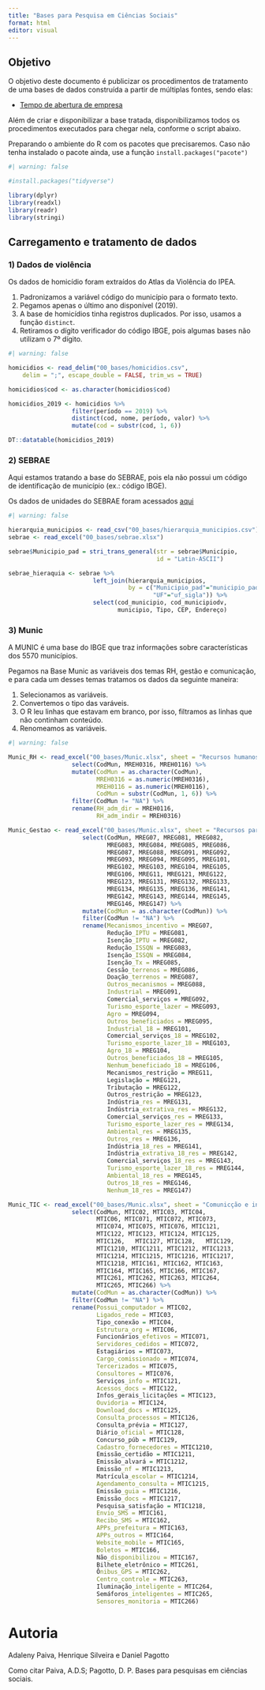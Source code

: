 ```yaml
---
title: "Bases para Pesquisa em Ciências Sociais"
format: html
editor: visual
---
```


## Objetivo

O objetivo deste documento é publicizar os procedimentos de tratamento de uma bases de dados construída a partir de múltiplas fontes, sendo elas:

-   [Tempo de abertura de empresa](https://www.receita.fazenda.df.gov.br/)

Além de criar e disponibilizar a base tratada, disponibilizamos todos os procedimentos executados para chegar nela, conforme o script abaixo.

Preparando o ambiente do R com os pacotes que precisaremos. Caso não tenha instalado o pacote ainda, use a função `install.packages("pacote")`

```r
#| warning: false

#install.packages("tidyverse")

library(dplyr)
library(readxl)
library(readr)
library(stringi)
```

## Carregamento e tratamento de dados

### 1) Dados de violência

Os dados de homicídio foram extraídos do Atlas da Violência do IPEA.

1)  Padronizamos a variável código do município para o formato texto.
2)  Pegamos apenas o último ano disponível (2019).
3)  A base de homicídios tinha registros duplicados. Por isso, usamos a função `distinct`.
4)  Retiramos o dígito verificador do código IBGE, pois algumas bases não utilizam o 7º dígito.

```r
#| warning: false

homicidios <- read_delim("00_bases/homicidios.csv", 
    delim = ";", escape_double = FALSE, trim_ws = TRUE)

homicidios$cod <- as.character(homicidios$cod)

homicidios_2019 <- homicidios %>% 
                  filter(período == 2019) %>% 
                  distinct(cod, nome, período, valor) %>% 
                  mutate(cod = substr(cod, 1, 6))

DT::datatable(homicidios_2019)

```

### 2) SEBRAE

Aqui estamos tratando a base do SEBRAE, pois ela não possui um código de identificação de município (ex.: código IBGE).

Os dados de unidades do SEBRAE foram acessados [aqui](https://transparencia.sebrae.com.br/infraestrutura?unidade=)

```r
#| warning: false

hierarquia_municipios <- read_csv("00_bases/hierarquia_municipios.csv")
sebrae <- read_excel("00_bases/sebrae.xlsx")

sebrae$Municipio_pad = stri_trans_general(str = sebrae$Município,
                                          id = "Latin-ASCII")

sebrae_hieraquia <- sebrae %>%
                        left_join(hierarquia_municipios,
                                  by = c("Municipio_pad"="municipio_pad",
                                         "UF"="uf_sigla")) %>%
                        select(cod_municipio, cod_municipiodv,
                               municipio, Tipo, CEP, Endereço)

```

### 3) Munic

A MUNIC é uma base do IBGE que traz informações sobre características dos 5570 municípios. 

Pegamos na Base Munic as variáveis dos temas RH, gestão e comunicação, e para cada um desses temas tratamos os dados da seguinte maneira:

1) Selecionamos as variáveis.
2) Convertemos o tipo das varáveis.
3) O R leu linhas que estavam em branco, por isso, filtramos as linhas que não continham conteúdo.
4) Renomeamos as variáveis.

```r
#| warning: false

Munic_RH <- read_excel("00_bases/Munic.xlsx", sheet = "Recursos humanos") %>% 
                  select(CodMun, MREH0316, MREH0116) %>% 
                  mutate(CodMun = as.character(CodMun), 
                         MREH0316 = as.numeric(MREH0316),
                         MREH0116 = as.numeric(MREH0116),
                         CodMun = substr(CodMun, 1, 6)) %>% 
                  filter(CodMun != "NA") %>% 
                  rename(RH_adm_dir = MREH0116,
                         RH_adm_indir = MREH0316)

Munic_Gestao <- read_excel("00_bases/Munic.xlsx", sheet = "Recursos para gestão") %>%
                     select(CodMun, MREG07, MREG081, MREG082,	
                            MREG083, MREG084, MREG085, MREG086,	
                            MREG087, MREG088, MREG091, MREG092,	
                            MREG093, MREG094, MREG095, MREG101,	
                            MREG102, MREG103, MREG104, MREG105,
                            MREG106, MREG11, MREG121, MREG122,
                            MREG123, MREG131, MREG132, MREG133,
                            MREG134, MREG135, MREG136, MREG141,
                            MREG142, MREG143, MREG144, MREG145,
                            MREG146, MREG147) %>% 
                     mutate(CodMun = as.character(CodMun)) %>%
                     filter(CodMun != "NA") %>% 
                     rename(Mecanismos_incentivo = MREG07, 
                            Redução_IPTU = MREG081, 
                            Isenção_IPTU = MREG082,	
                            Redução_ISSQN = MREG083, 
                            Isenção_ISSQN = MREG084, 
                            Isenção_Tx = MREG085,
                            Cessão_terrenos = MREG086,	
                            Doação_terrenos = MREG087, 
                            Outros_mecanismos = MREG088, 
                            Industrial = MREG091, 
                            Comercial_serviços = MREG092,	
                            Turismo_esporte_lazer = MREG093, 
                            Agro = MREG094, 
                            Outros_beneficiados = MREG095, 
                            Industrial_18 = MREG101,	
                            Comercial_serviços_18 = MREG102, 
                            Turismo_esporte_lazer_18 = MREG103, 
                            Agro_18 = MREG104, 
                            Outros_beneficiados_18 = MREG105,
                            Nenhum_beneficiado_18 = MREG106, 
                            Mecanismos_restrição = MREG11, 
                            Legislação = MREG121,
                            Tributação = MREG122,
                            Outros_restrição = MREG123, 
                            Indústria_res = MREG131, 
                            Indústria_extrativa_res = MREG132, 
                            Comercial_serviços_res = MREG133,
                            Turismo_esporte_lazer_res = MREG134, 
                            Ambiental_res = MREG135, 
                            Outros_res = MREG136, 
                            Indústria_18_res = MREG141,
                            Indústria_extrativa_18_res = MREG142, 
                            Comercial_serviços_18_res = MREG143, 
                            Turismo_esporte_lazer_18_res = MREG144, 
                            Ambiental_18_res = MREG145,
                            Outros_18_res = MREG146, 
                            Nenhum_18_res = MREG147)

Munic_TIC <- read_excel("00_bases/Munic.xlsx", sheet = "Comunicção e informática") %>% 
                  select(CodMun, MTIC02, MTIC03, MTIC04,
                         MTIC06, MTIC071, MTIC072, MTIC073,
                         MTIC074, MTIC075, MTIC076, MTIC121,
                         MTIC122, MTIC123, MTIC124,	MTIC125,	
                         MTIC126,	MTIC127, MTIC128,	MTIC129,	
                         MTIC1210, MTIC1211, MTIC1212, MTIC1213,	
                         MTIC1214, MTIC1215, MTIC1216, MTIC1217,	
                         MTIC1218, MTIC161, MTIC162, MTIC163,
                         MTIC164, MTIC165, MTIC166, MTIC167,
                         MTIC261, MTIC262, MTIC263, MTIC264,
                         MTIC265, MTIC266) %>% 
                  mutate(CodMun = as.character(CodMun)) %>%
                  filter(CodMun != "NA") %>% 
                  rename(Possui_computador = MTIC02,
                         Ligados_rede = MTIC03, 
                         Tipo_conexão = MTIC04,
                         Estrutura_org = MTIC06, 
                         Funcionários_efetivos = MTIC071, 
                         Servidores_cedidos = MTIC072, 
                         Estagiários = MTIC073,
                         Cargo_comissionado = MTIC074, 
                         Tercerizados = MTIC075, 
                         Consultores = MTIC076, 
                         Serviços_info = MTIC121,
                         Acessos_docs = MTIC122, 
                         Infos_gerais_licitações = MTIC123, 
                         Ouvidoria = MTIC124,	
                         Download_docs = MTIC125,	
                         Consulta_processos = MTIC126,	
                         Consulta_prévia = MTIC127, 
                         Diário_oficial = MTIC128,	
                         Concurso_púb = MTIC129,	
                         Cadastro_fornecedores = MTIC1210, 
                         Emissão_certidão = MTIC1211, 
                         Emissão_alvará = MTIC1212, 
                         Emissão_nf = MTIC1213,	
                         Matrícula_escolar = MTIC1214, 
                         Agendamento_consulta = MTIC1215, 
                         Emissão_guia = MTIC1216, 
                         Emissão_docs = MTIC1217,	
                         Pesquisa_satisfação = MTIC1218,
                         Envio_SMS = MTIC161,
                         Recibo_SMS = MTIC162,
                         APPs_prefeitura = MTIC163,
                         APPs_outros = MTIC164,
                         Website_mobile = MTIC165,
                         Boletos = MTIC166,
                         Não_disponibilizou = MTIC167,
                         Bilhete_eletrônico = MTIC261,
                         Ônibus_GPS = MTIC262,
                         Centro_controle = MTIC263,
                         Iluminação_inteligente = MTIC264,
                         Semáforos_inteligentes = MTIC265,
                         Sensores_monitoria = MTIC266)

```



# Autoria

Adaleny Paiva, Henrique Silveira e Daniel Pagotto

Como citar Paiva, A.D.S; Pagotto, D. P. Bases para pesquisas em ciências sociais.
